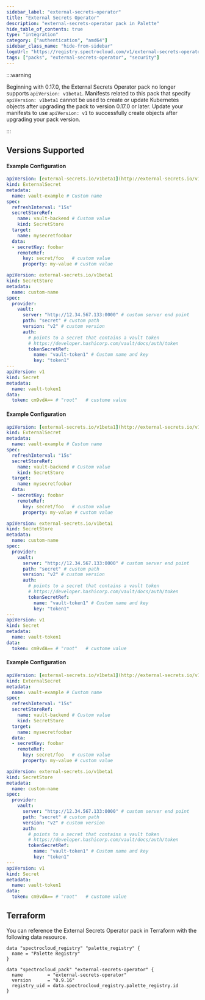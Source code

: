 ```yaml
---
sidebar_label: "external-secrets-operator"
title: "External Secrets Operator"
description: "external-secrets-operator pack in Palette"
hide_table_of_contents: true
type: "integration"
category: ["authentication", "amd64"]
sidebar_class_name: "hide-from-sidebar"
logoUrl: "https://registry.spectrocloud.com/v1/external-secrets-operator/blobs/sha256:ee6f7f347d381852582f688c70b2564b0a346c2b2ed1221310889075a4453c6d?type=image.webp"
tags: ["packs", "external-secrets-operator", "security"]
---
```


<RedirectPackPage packName="external-secrets-operator" />

:::warning

Beginning with 0.17.0, the External Secrets Operator pack no longer supports `apiVersion: v1beta1`.  Manifests related to this pack that specify `apiVersion: v1beta1` cannot be used to create or update Kubernetes objects after upgrading the pack to version 0.17.0 or later. Update your manifests to use `apiVersion: v1` to successfully create objects after upgrading your pack version.

:::

## Versions Supported

<Tabs queryString="parent">
<TabItem label="0.9.x" value="0.9.x">

#### Example Configuration

```yml
apiVersion: [external-secrets.io/v1beta1](http://external-secrets.io/v1beta1)
kind: ExternalSecret
metadata:
  name: vault-example # Custom name
spec:
  refreshInterval: "15s"
  secretStoreRef:
    name: vault-backend # Custom value
    kind: SecretStore
  target:
    name: mysecretfoobar
  data:
  - secretKey: foobar
    remoteRef:
      key: secret/foo   # custom value
      property: my-value # custom value

```

```yml
apiVersion: external-secrets.io/v1beta1
kind: SecretStore
metadata:
  name: custom-name
spec:
  provider:
    vault:
      server: "http://12.34.567.133:0000" # custom server end point
      path: "secret" # custom path
      version: "v2" # custom version
      auth:
        # points to a secret that contains a vault token
        # https://developer.hashicorp.com/vault/docs/auth/token
        tokenSecretRef:
          name: "vault-token1" # Custom name and key
          key: "token1"
---
apiVersion: v1
kind: Secret
metadata:
  name: vault-token1
data:
  token: cm9vdA== # "root"   # custome value
```

</TabItem>

<TabItem label="0.6.x" value="0.6.x">

#### Example Configuration

```yml
apiVersion: [external-secrets.io/v1beta1](http://external-secrets.io/v1beta1)
kind: ExternalSecret
metadata:
  name: vault-example # Custom name
spec:
  refreshInterval: "15s"
  secretStoreRef:
    name: vault-backend # Custom value
    kind: SecretStore
  target:
    name: mysecretfoobar
  data:
  - secretKey: foobar
    remoteRef:
      key: secret/foo   # custom value
      property: my-value # custom value

```

```yml
apiVersion: external-secrets.io/v1beta1
kind: SecretStore
metadata:
  name: custom-name
spec:
  provider:
    vault:
      server: "http://12.34.567.133:0000" # custom server end point
      path: "secret" # custom path
      version: "v2" # custom version
      auth:
        # points to a secret that contains a vault token
        # https://developer.hashicorp.com/vault/docs/auth/token
        tokenSecretRef:
          name: "vault-token1" # Custom name and key
          key: "token1"
---
apiVersion: v1
kind: Secret
metadata:
  name: vault-token1
data:
  token: cm9vdA== # "root"   # custome value
```

</TabItem>

<TabItem label="0.5.x" value="0.5.x">

#### Example Configuration

```yml
apiVersion: [external-secrets.io/v1beta1](http://external-secrets.io/v1beta1)
kind: ExternalSecret
metadata:
  name: vault-example # Custom name
spec:
  refreshInterval: "15s"
  secretStoreRef:
    name: vault-backend # Custom value
    kind: SecretStore
  target:
    name: mysecretfoobar
  data:
  - secretKey: foobar
    remoteRef:
      key: secret/foo   # custom value
      property: my-value # custom value

```

```yml
apiVersion: external-secrets.io/v1beta1
kind: SecretStore
metadata:
  name: custom-name
spec:
  provider:
    vault:
      server: "http://12.34.567.133:0000" # custom server end point
      path: "secret" # custom path
      version: "v2" # custom version
      auth:
        # points to a secret that contains a vault token
        # https://developer.hashicorp.com/vault/docs/auth/token
        tokenSecretRef:
          name: "vault-token1" # Custom name and key
          key: "token1"
---
apiVersion: v1
kind: Secret
metadata:
  name: vault-token1
data:
  token: cm9vdA== # "root"   # custome value
```

</TabItem>
</Tabs>

## Terraform

You can reference the External Secrets Operator pack in Terraform with the following data resource.

```hcl
data "spectrocloud_registry" "palette_registry" {
  name = "Palette Registry"
}

data "spectrocloud_pack" "external-secrets-operator" {
  name         = "external-secrets-operator"
  version      = "0.9.16"
  registry_uid = data.spectrocloud_registry.palette_registry.id
}
```
